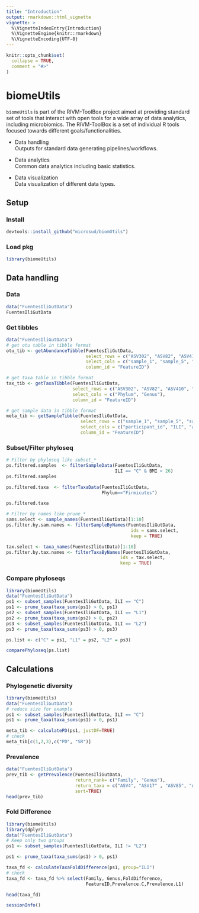 ```yaml
---
title: "Introduction"
output: rmarkdown::html_vignette
vignette: >
  %\VignetteIndexEntry{Introduction}
  %\VignetteEngine{knitr::rmarkdown}
  %\VignetteEncoding{UTF-8}
---
```


```r
knitr::opts_chunk$set(
  collapse = TRUE,
  comment = "#>"
)
```

# biomeUtils  

`biomeUtils` is part of the RIVM-ToolBox project aimed at providing standard set of tools that interact with open tools for a wide array of data analytics, including microbiomics. The RIVM-ToolBox is a set of individual R tools focused towards different goals/functionalities.  

* Data handling  
    Outputs for standard data generating pipelines/workflows.  
  
* Data analytics  
    Common data analytics including basic statistics.  
  
* Data visualization  
    Data visualization of different data types.  

## Setup  

### Install  

```r
devtools::install_github("microsud/biomUtils")
```

### Load pkg  
```r
library(biomeUtils)
```

## Data handling    

### Data  

```r
data("FuentesIliGutData")
FuentesIliGutData
```

### Get tibbles  

```r
data("FuentesIliGutData")
# get otu table in tibble format
otu_tib <- getAbundanceTibble(FuentesIliGutData,
                              select_rows = c("ASV302", "ASV82", "ASV410", "ASV2332"),
                              select_cols = c("sample_1", "sample_5", "sample_6"),
                              column_id = "FeatureID")

# get taxa table in tibble format
tax_tib <- getTaxaTibble(FuentesIliGutData,
                         select_rows = c("ASV302", "ASV82", "ASV410", "ASV2332"),
                         select_cols = c("Phylum", "Genus"),
                         column_id = "FeatureID")

# get sample data in tibble format
meta_tib <- getSampleTibble(FuentesIliGutData,
                            select_rows = c("sample_1", "sample_5", "sample_6"),
                            select_cols = c("participant_id", "ILI", "age"),
                            column_id = "FeatureID")
```

### Subset/Filter phyloseq  

```r

# Filter by phyloseq like subset_*
ps.filtered.samples  <- filterSampleData(FuentesIliGutData,
                                         ILI == "C" & BMI < 26)
ps.filtered.samples

ps.filtered.taxa  <- filterTaxaData(FuentesIliGutData,
                                    Phylum=="Firmicutes")

ps.filtered.taxa

# Filter by names like prune_*
sams.select <- sample_names(FuentesIliGutData)[1:10]
ps.filter.by.sam.names <- filterSampleByNames(FuentesIliGutData,
                                               ids = sams.select,
                                               keep = TRUE)

tax.select <- taxa_names(FuentesIliGutData)[1:10]
ps.filter.by.tax.names <- filterTaxaByNames(FuentesIliGutData,
                                           ids = tax.select,
                                           keep = TRUE)
```


### Compare phyloseqs  

```r
library(biomeUtils)
data("FuentesIliGutData")
ps1 <- subset_samples(FuentesIliGutData, ILI == "C")
ps1 <- prune_taxa(taxa_sums(ps1) > 0, ps1)
ps2 <- subset_samples(FuentesIliGutData, ILI == "L1")
ps2 <- prune_taxa(taxa_sums(ps2) > 0, ps2)
ps3 <- subset_samples(FuentesIliGutData, ILI == "L2")
ps3 <- prune_taxa(taxa_sums(ps3) > 0, ps3)

ps.list <- c("C" = ps1, "L1" = ps2, "L2" = ps3)

comparePhyloseq(ps.list)
```

## Calculations  

### Phylogenetic diversity  

```r
library(biomeUtils)
data("FuentesIliGutData")
# reduce size for example
ps1 <- subset_samples(FuentesIliGutData, ILI == "C")
ps1 <- prune_taxa(taxa_sums(ps1) > 0, ps1)

meta_tib <- calculatePD(ps1, justDF=TRUE)
# check
meta_tib[c(1,2,3),c("PD", "SR")]
```

### Prevalence  

```r

data("FuentesIliGutData")
prev_tib <- getPrevalence(FuentesIliGutData,
                          return_rank= c("Family", "Genus"),
                          return_taxa = c("ASV4", "ASV17" , "ASV85", "ASV83"),
                          sort=TRUE)
head(prev_tib)
```

### Fold Difference   

```r
library(biomeUtils)
library(dplyr)
data("FuentesIliGutData")
# Keep only two groups
ps1 <- subset_samples(FuentesIliGutData, ILI != "L2")

ps1 <- prune_taxa(taxa_sums(ps1) > 0, ps1)

taxa_fd <- calculateTaxaFoldDifference(ps1, group="ILI")
# check
taxa_fd <- taxa_fd %>% select(Family, Genus,FoldDifference,
                              FeatureID,Prevalence.C,Prevalence.L1)

head(taxa_fd)
```


```r
sessionInfo()
```

